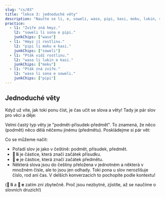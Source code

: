 ---
slug: "cs/03"
title: "lekce 3: jednoduché věty"
description: "Naučte se li, e, soweli, waso, pipi, kasi, moku, lukin, sona!"
practice:
  - l1: "Zvíře zná hmyz."
    l2: "soweli li sona e pipi."
    junkChips: ["waso"]
  - l1: "Hmyz jí rostlinu."
    l2: "pipi li moku e kasi."
    junkChips: ["soweli"]
  - l1: "Pták vidí rostlinu."
    l2: "waso li lukin e kasi."
    junkChips: ["moku"]
  - l1: "Pták zná zvíře."
    l2: "waso li sona e soweli."
    junkChips: ["pipi"]
---


## Jednoduché věty

Když už víte, jak toki ponu číst, je čas učit se slova a věty!
Tady je pár slov pro věci a děje: 

<List>
  <Word sl="soweli" m="savec, jako kočka, pes, kráva, myš, slon" />
  <Word sl="waso" m="pták, jako holub, husa, sova" />
  <Word sl="pipi" m="hmyz, jako brouk, mravenec, motýl, pavouk" />
  <Word sl="kasi" m="rostlina, jako jetel, bříza, kaktus, mech" />
  <Word sl="moku" m="konzumovat" />
  <Word sl="lukin" m="vidět" />
  <Word sl="sona" m="vědět" />
</List>

Velmi častý typ věty je "podmět-přísudek-předmět". To znamená, že něco (podmět) něco dělá něčemu jinému (předmětu). Poskládejme si pár vět:

<List>
  <Sentence sl="soweli li moku e kasi." m="Zvíře jí rostliny." />
  <Sentence sl="waso li moku e pipi." m="Pták jí hmyz." />
  <Sentence sl="pipi li lukin e soweli." m="Hmyz vidí zvíře." />
  <Sentence sl="waso li sona e kasi." m="Pták zná strom." />
</List>

Co se můžeme načit:

- Pořadí slov je jako v češtině: podmět, přísudek, předmět.
- **󱤧 li** je částice, která značí začátek přísudku.
- **󱤉 e** je částice, která značí začátek předmětu.
- Některá slova jsou do češtiny přeložena v jednotném a některá v množném čísle, ale to jsou jen odhady. Toki pona u slov nerozlišuje číslo, rod ani čas. V delších konverzacích to pochopíte podle kontextu!

(**󱤧 li** a **󱤉 e** zatím zní zbytečně. Proč jsou nezbytné, zjistíte, až se naučíme o slovních druzích!)

<Practice exercises={frontmatter.practice} />
